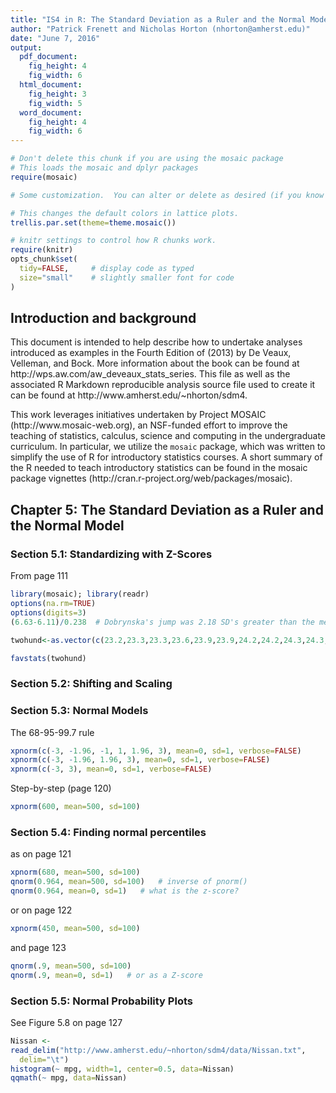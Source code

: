 ```yaml
---
title: "IS4 in R: The Standard Deviation as a Ruler and the Normal Model (Chapter 5)"
author: "Patrick Frenett and Nicholas Horton (nhorton@amherst.edu)"
date: "June 7, 2016"
output: 
  pdf_document:
    fig_height: 4
    fig_width: 6
  html_document:
    fig_height: 3
    fig_width: 5
  word_document:
    fig_height: 4
    fig_width: 6
---
```



```r
# Don't delete this chunk if you are using the mosaic package
# This loads the mosaic and dplyr packages
require(mosaic)
```

```r
# Some customization.  You can alter or delete as desired (if you know what you are doing).

# This changes the default colors in lattice plots.
trellis.par.set(theme=theme.mosaic())  

# knitr settings to control how R chunks work.
require(knitr)
opts_chunk$set(
  tidy=FALSE,     # display code as typed
  size="small"    # slightly smaller font for code
)
```

## Introduction and background 

This document is intended to help describe how to undertake analyses introduced 
as examples in the Fourth Edition of \emph{Intro Stats} (2013) by De Veaux, Velleman, and Bock.
More information about the book can be found at http://wps.aw.com/aw_deveaux_stats_series.  This
file as well as the associated R Markdown reproducible analysis source file used to create it can be found at http://www.amherst.edu/~nhorton/sdm4.

This work leverages initiatives undertaken by Project MOSAIC (http://www.mosaic-web.org), an NSF-funded effort to improve the teaching of statistics, calculus, science and computing in the undergraduate curriculum. In particular, we utilize the `mosaic` package, which was written to simplify the use of R for introductory statistics courses. A short summary of the R needed to teach introductory statistics can be found in the mosaic package vignettes (http://cran.r-project.org/web/packages/mosaic).

## Chapter 5: The Standard Deviation as a Ruler and the Normal Model

### Section 5.1: Standardizing with Z-Scores

From page 111

```r
library(mosaic); library(readr)
options(na.rm=TRUE)
options(digits=3)
(6.63-6.11)/0.238  # Dobrynska's jump was 2.18 SD's greater than the mean
```

```r
twohund<-as.vector(c(23.2,23.3,23.3,23.6,23.9,23.9,24.2,24.2,24.3,24.3,24.3,24.3,24.3,24.4,24.5,24.5,24.6,24.6,24.6,24.7,24.7,24.9,24.9,24.9,25.0,25.0,25.0,25.2,25.3,25.4,25.4,25.4,25.4,25.5,25.9,25.9,26.1))

favstats(twohund)
```

### Section 5.2: Shifting and Scaling

### Section 5.3: Normal Models

The 68-95-99.7 rule

```r
xpnorm(c(-3, -1.96, -1, 1, 1.96, 3), mean=0, sd=1, verbose=FALSE)
xpnorm(c(-3, -1.96, 1.96, 3), mean=0, sd=1, verbose=FALSE)
xpnorm(c(-3, 3), mean=0, sd=1, verbose=FALSE)
```

Step-by-step (page 120)

```r
xpnorm(600, mean=500, sd=100)
```

### Section 5.4: Finding normal percentiles

as on page 121

```r
xpnorm(680, mean=500, sd=100)
qnorm(0.964, mean=500, sd=100)   # inverse of pnorm()
qnorm(0.964, mean=0, sd=1)   # what is the z-score?
```

or on page 122

```r
xpnorm(450, mean=500, sd=100)
```

and page 123

```r
qnorm(.9, mean=500, sd=100)
qnorm(.9, mean=0, sd=1)   # or as a Z-score
```

### Section 5.5: Normal Probability Plots

See Figure 5.8 on page 127

```r
Nissan <- 
read_delim("http://www.amherst.edu/~nhorton/sdm4/data/Nissan.txt",
  delim="\t")
histogram(~ mpg, width=1, center=0.5, data=Nissan)
qqmath(~ mpg, data=Nissan)
```
